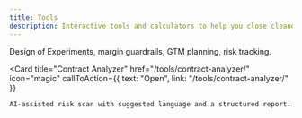 ```yaml
---
title: Tools
description: Interactive tools and calculators to help you close cleaner deals, faster.
---
```



<CardGrid stagger>
  <Card
    title="Dashboards & Calculators"
    href="/tools/dashboards-calculators/"
    icon="bar-chart"
    callToAction={{ text: "Open", link: "/tools/dashboards-calculators/" }}
  >
    Design of Experiments, margin guardrails, GTM planning, risk tracking.
  </Card>

  <Card
    title="Contract Analyzer"
    href="/tools/contract-analyzer/"
    icon="magic"
    callToAction={{ text: "Open", link: "/tools/contract-analyzer/" }}
  >
    AI-assisted risk scan with suggested language and a structured report.
  </Card>
</CardGrid>
